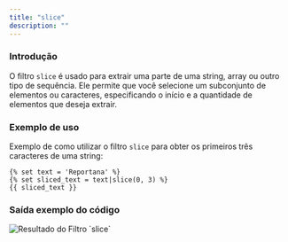 ```yaml
---
title: "slice"
description: ""
---
```


### Introdução

O filtro `slice` é usado para extrair uma parte de uma string, array ou outro tipo de sequência. Ele permite que você selecione um subconjunto de elementos ou caracteres, especificando o início e a quantidade de elementos que deseja extrair.

### Exemplo de uso

Exemplo de como utilizar o filtro `slice` para obter os primeiros três caracteres de uma string:

```twig
{% set text = 'Reportana' %}
{% set sliced_text = text|slice(0, 3) %}
{{ sliced_text }}
```

### Saída exemplo do código

<img src="/slice.png" alt="Resultado do Filtro `slice`" />
